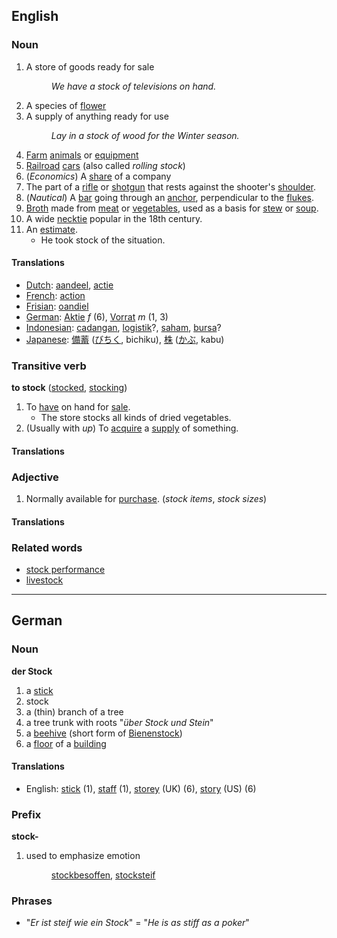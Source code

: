 ==English==
===Noun===

#A store of goods ready for sale
#:''We have a stock of televisions on hand.''
#A species of [[flower]]
#A supply of anything ready for use
#:''Lay in a stock of wood for the Winter season.''
#[[Farm]] [[animals]] or [[equipment]]
#[[Railroad]] [[car]]s (also called ''rolling stock'')
#(''Economics'') A [[share]] of a company
#The part of a [[rifle]] or [[shotgun]] that rests against the shooter's [[shoulder]].
#(''Nautical'') A [[bar]] going through an [[anchor]], perpendicular to the [[fluke]]s.
#[[Broth]] made from [[meat]] or [[vegetable]]s, used as a basis for [[stew]] or [[soup]].
#A wide [[necktie]] popular in the 18th century.
#An [[estimate]].
#*He took stock of the situation.

==== Translations ====
*[[Dutch]]: [[aandeel]], [[actie]] <!-- not verified -->
*[[French]]: [[action]] <!-- not verified -->
*[[Frisian]]: [[oandiel]] <!-- not verified -->
*[[German]]: [[Aktie]] ''f'' (6), [[Vorrat]] ''m'' (1, 3)
*[[Indonesian]]: [[cadang|cadangan]], [[logistik]]?, [[saham]], [[bursa]]? <!-- not verified -->
*[[Japanese]]: [[備蓄]] ([[びちく]], bichiku), [[株]] ([[かぶ]], kabu) <!-- not verified -->

===Transitive verb===
'''to stock''' ([[stocked]], [[stocking]])

#To [[have]] on hand for [[sale]].
#*The store stocks all kinds of dried vegetables.
#(Usually with ''up'') To [[acquire]] a [[supply]] of something.

==== Translations ====
<!-- There are no translations yet. -->

===Adjective===

#Normally available for [[purchase]]. (''stock items'', ''stock sizes'')

==== Translations ====
<!-- There are no translations yet. -->

===Related words===
* [[stock performance]]
* [[livestock]]

----
==German==
===Noun===
'''der Stock'''

# a [[stick]]
# stock
# a (thin) branch of a tree
# a tree trunk with roots "''über Stock und Stein''"
# a [[beehive]] (short form of [[Bienenstock]])
# a [[floor]] of a [[building]]

====Translations====
*English: [[stick]] (1), [[staff]] (1), [[storey]] (UK) (6), [[story]] (US) (6)

===Prefix===
'''stock-'''

#used to emphasize emotion
#:[[stockbesoffen]], [[stocksteif]]

===Phrases===
*"''Er ist steif wie ein Stock''" = "''He is as stiff as a poker''"
